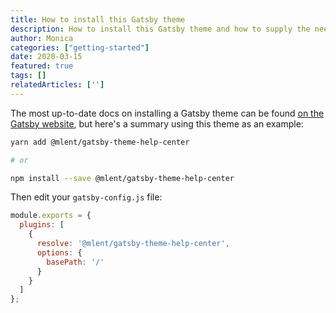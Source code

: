 ```yaml
---
title: How to install this Gatsby theme
description: How to install this Gatsby theme and how to supply the needed data for it
author: Monica
categories: ["getting-started"]
date: 2020-03-15
featured: true
tags: []
relatedArticles: ['']
---
```


The most up-to-date docs on installing a Gatsby theme can be found [on the Gatsby website](https://www.gatsbyjs.org/docs/themes/using-a-gatsby-theme/),
but here's a summary using this theme as an example:

```bash
yarn add @mlent/gatsby-theme-help-center

# or

npm install --save @mlent/gatsby-theme-help-center
```

Then edit your `gatsby-config.js` file:

```javascript
module.exports = {
  plugins: [
    {
      resolve: '@mlent/gatsby-theme-help-center',
      options: {
        basePath: '/'
      }
    }
  ]
};
```
